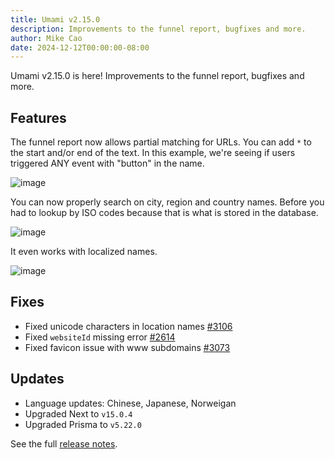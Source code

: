 ```yaml
---
title: Umami v2.15.0
description: Improvements to the funnel report, bugfixes and more.
author: Mike Cao
date: 2024-12-12T00:00:00-08:00
---
```


Umami v2.15.0 is here! Improvements to the funnel report, bugfixes and more.

## Features

The funnel report now allows partial matching for URLs. You can add `*` to the start and/or end of the text. In this example, we're seeing if users triggered ANY event with "button" in the name.

![image](https://github.com/user-attachments/assets/ec2abbd9-11a1-48f8-8964-dd92e7e5c14e)

You can now properly search on city, region and country names. Before you had to lookup by ISO codes because that is what is stored in the database.

![image](https://github.com/user-attachments/assets/e9ba4554-346a-4789-a575-0ff15dfc9182)

It even works with localized names.

![image](https://github.com/user-attachments/assets/ba3521e9-5c18-4569-b601-7a19e3750721)


## Fixes
- Fixed unicode characters in location names [#3106](https://github.com/umami-software/umami/issues/3106)
- Fixed `websiteId` missing error [#2614](https://github.com/umami-software/umami/issues/2614)
- Fixed favicon issue with www subdomains [#3073](https://github.com/umami-software/umami/issues/3073)

## Updates
- Language updates: Chinese, Japanese, Norweigan
- Upgraded Next to `v15.0.4`
- Upgraded Prisma to `v5.22.0`

See the full [release notes](https://github.com/umami-software/umami/releases/tag/v2.15.0).
